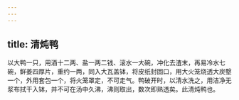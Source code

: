 ```yaml
---
---
---
```

title: 清炖鸭
---



以大鸭一只，用酒十二两、盐一两二钱、滚水一大碗，冲化去渣末，再易冷水七碗，鲜姜四厚片，重约一两，同入大瓦盖钵，将皮纸封固口，用大火笼烧透大炭墼一个，外用套包一个，将火笼罩定，不可走气。鸭破开时，以清水洗之，用洁净无浆布拭干入钵，并不可在汤中久沸，沸则取出，数次即熟透矣。此清炖鸭也。